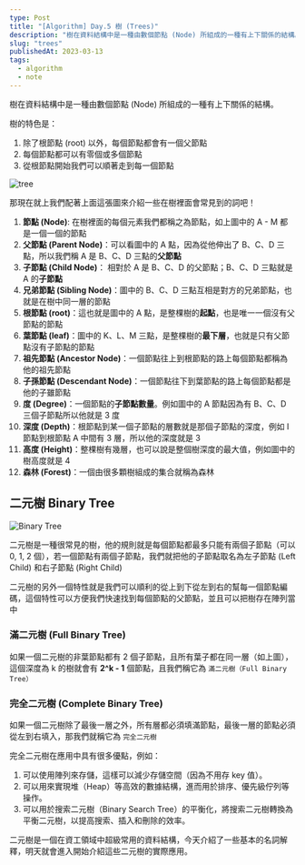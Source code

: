 ```yaml
---
type: Post
title: "[Algorithm] Day.5 樹 (Trees)"
description: "樹在資料結構中是一種由數個節點 (Node) 所組成的一種有上下關係的結構。"
slug: "trees"
publishedAt: 2023-03-13
tags:
  - algorithm
  - note
---
```


樹在資料結構中是一種由數個節點 (Node) 所組成的一種有上下關係的結構。

樹的特色是：

1. 除了根節點 (root) 以外，每個節點都會有一個父節點
2. 每個節點都可以有零個或多個節點
3. 從根節點開始我們可以順著走到每一個節點

<Image src="/images/trees/tree.png" alt="tree" />

那現在就上我們配著上面這張圖來介紹一些在樹裡面會常見到的詞吧！

1. **節點 (Node)**: 在樹裡面的每個元素我們都稱之為節點，如上圖中的 A - M 都是一個一個的節點
2. **父節點 (Parent Node)**：可以看圖中的 A 點，因為從他伸出了 B、C、D 三點，所以我們稱 A 是 B、C、D 三點的**父節點**
3. **子節點 (Child Node)**： 相對於 A 是 B、C、D 的父節點；B、C、D 三點就是 A 的**子節點**
4. **兄弟節點 (Sibling Node)**：圖中的 B、C、D 三點互相是對方的兄弟節點，也就是在樹中同一層的節點
5. **根節點 (root)**：這也就是圖中的 A 點，是整棵樹的**起點**，也是唯一一個沒有父節點的節點
6. **葉節點 (leaf)**：圖中的 K、L、M 三點，是整棵樹的**最下層**，也就是只有父節點沒有子節點的節點
7. **祖先節點 (Ancestor Node)**：一個節點往上到根節點的路上每個節點都稱為他的祖先節點
8. **子孫節點 (Descendant Node)**：一個節點往下到葉節點的路上每個節點都是他的子雖節點
9. **度 (Degree)**：一個節點的**子節點數量**。例如圖中的 A 節點因為有 B、C、D 三個子節點所以他就是 3 度
10. **深度 (Depth)**：根節點到某一個子節點的層數就是那個子節點的深度，例如 I 節點到根節點 A 中間有 3 層，所以他的深度就是 3
11. **高度 (Height)**：整棵樹有幾層，也可以說是整個樹深度的最大值，例如圖中的樹高度就是 4
12. **森林 (Forest)**：一個由很多顆樹組成的集合就稱為森林

## 二元樹 Binary Tree

<Image src="/images/trees/binary-tree.png" alt="Binary Tree" />

二元樹是一種很常見的樹，他的規則就是每個節點都最多只能有兩個子節點（可以 0, 1, 2 個），若一個節點有兩個子節點，我們就把他的子節點取名為左子節點 (Left Child) 和右子節點 (Right Child)

二元樹的另外一個特性就是我們可以順利的從上到下從左到右的幫每一個節點編碼，這個特性可以方便我們快速找到每個節點的父節點，並且可以把樹存在陣列當中

### 滿二元樹 (Full Binary Tree)

如果一個二元樹的非葉節點都有 2 個子節點，且所有葉子都在同一層（如上圖），這個深度為 k 的樹就會有 **2^k - 1** 個節點，且我們稱它為 `滿二元樹（Full Binary Tree）`

### 完全二元樹 (Complete Binary Tree)

如果一個二元樹除了最後一層之外，所有層都必須填滿節點，最後一層的節點必須從左到右填入，那我們就稱它為 `完全二元樹`

完全二元樹在應用中具有很多優點，例如：

1. 可以使用陣列來存儲，這樣可以減少存儲空間（因為不用存 key 值）。
2. 可以用來實現堆（Heap）等高效的數據結構，進而用於排序、優先級佇列等操作。
3. 可以用於搜索二元樹（Binary Search Tree）的平衡化，將搜索二元樹轉換為平衡二元樹，以提高搜索、插入和刪除的效率。

二元樹是一個在資工領域中超級常用的資料結構，今天介紹了一些基本的名詞解釋，明天就會進入開始介紹這些二元樹的實際應用。
